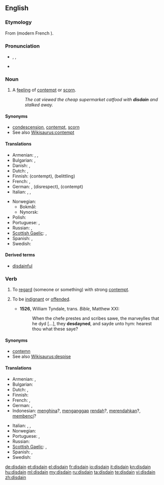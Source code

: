 {{was wotd|2010|January|19}}
==English==
{{wikipedia|dab=disdain}}

===Etymology===
From {{etyl|fro}} {{term|desdeignier}} (modern French {{term|dédaigner}}).

===Pronunciation===
* {{enPR|dĭs-dān'}}, {{IPA|/dɪsˈdeɪn/}}, {{SAMPA|/dIs"deIn/}}
* {{rhymes|eɪn}}

===Noun===
{{en-noun|-}}

# {{uncountable}} A [[feeling]] of [[contempt]] or [[scorn]].
#: ''The cat viewed the cheap supermarket catfood with '''disdain''' and stalked away.''

====Synonyms====
* [[condescension]], [[contempt]], [[scorn]]
* See also [[Wikisaurus:contempt]]

====Translations====
{{trans-top|feeling of contempt or scorn}}
* Armenian: {{t|hy|արհամարհանք|tr=arhamarhank’}},  {{t|hy|քամահրանք|tr=k’amahrank’}},  {{t|hy|գոռոզություն|tr=goṙozut’yun}}
* Bulgarian: {{t|bg|презрение|n}},  {{t+|bg|пренебрежение|n}}
* Danish: {{t|da|despekt}}, {{t|da|foragt}}
* Dutch: {{t|nl|ongenoegen}}, {{t-|nl|verachting|f}}
* Finnish: {{t-|fi|halveksunta}} (contempt), {{t|fi|väheksyntä}} (belittling)
* French: {{t+|fr|dédain|m}},  {{t+|fr|mépris}}
* German: {{t+|de|Verachtung|f}}, {{t-|de|Geringschätzung|f}} (disrespect), {{t|de|Missachtung|f}} (contempt)
* Italian: {{t-|it|sdegno|m}},  {{t-|it|disdegno}},  {{t-|it|disprezzo}}
{{trans-mid}}
* Norwegian:
** Bokmål: {{t-|no|forakt|m}}
** Nynorsk: {{t-|nn|forakt|f|xs=Norwegian Nynorsk}}
* Polish: {{t+|pl|pogarda|f}}
* Portuguese: {{t|pt|desdém}},  {{t+|pt|desprezo}}
* Russian: {{t|ru|презрение|n}}, {{t+|ru|пренебрежение|n}}
* [[Scottish Gaelic]]: {{t-|gd|tàire|f|xs=Scottish Gaelic}}, {{t-|gd|dìmeas|f|xs=Scottish Gaelic}}
* Spanish: {{t-|es|desdén|m}},  {{t-|es|desprecio|m}}
* Swedish: {{t+|sv|förakt}}
{{trans-bottom}}

====Derived terms====
* [[disdainful]]

===Verb===
{{en-verb}}

# {{transitive}} To [[regard]] (someone or something) with strong [[contempt]].
# {{intransitive|obsolete}} To be [[indignant]] or [[offended]].
#* '''1526''', William Tyndale, trans. ''Bible'', Matthew XXI:
#*: When the chefe prestes and scribes sawe, the marveylles that he dyd [...], they '''desdayned''', and sayde unto hym: hearest thou what these saye?

====Synonyms====
* [[contemn]]
* See also [[Wikisaurus:despise]]

====Translations====
{{trans-top|to regard someone with strong contempt}}
* Armenian: {{t|hy|արհամարհել|tr=arhamarhel}},  {{t|hy|քամահրել|tr=k’amahrel}}
* Bulgarian: {{t+|bg|презирам}}
* Dutch: {{t|nl|minachten}}, {{t|nl|versmaden}}
* Finnish: {{t-|fi|halveksua}}
* French: {{t+|fr|dédaigner}},  {{t+|fr|mépriser}}
* German: {{t-|de|verachten}}, {{t+|de|verschmähen}}
* Indonesian: [[hina|menghina]]?, [[anggap|menganggap]] [[rendah]]?, [[rendah|merendahkan]]?, [[benci|membenci]]?
{{trans-mid}}
* Italian: {{t-|it|sdegnare}},  {{t-|it|sprezzare}},  {{t+|it|spregiare}}
* Norwegian: {{t|no|forakte}}
* Portuguese: {{t|pt|desdenhar}},  {{t+|pt|desprezar}}
* Russian: {{t+|ru|презирать}}
* [[Scottish Gaelic]]: {{t-|gd|tàire|f|xs=Scottish Gaelic}},
* Spanish: {{t-|es|desdeñar}},  {{t-|es|despreciar}}
* Swedish: {{t+|sv|förakta}}
{{trans-bottom}}

[[de:disdain]]
[[et:disdain]]
[[el:disdain]]
[[fr:disdain]]
[[io:disdain]]
[[it:disdain]]
[[kn:disdain]]
[[hu:disdain]]
[[ml:disdain]]
[[my:disdain]]
[[ru:disdain]]
[[ta:disdain]]
[[te:disdain]]
[[vi:disdain]]
[[zh:disdain]]